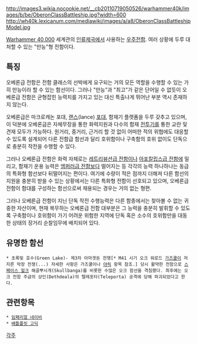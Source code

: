 {{{+1 '''Oberon Class Battleship'''}}}

http://images3.wikia.nocookie.net/__cb20110719050526/warhammer40k/images/b/be/OberonClassBattleship.jpg?width=600
http://wh40k.lexicanum.com/mediawiki/images/a/a8/OberonClassBattleshipModel.jpg

[[Warhammer 40,000]] 세계관의 [[인류제국]]에서 사용하는 [[우주전함]]. 여러 상황에 두루 대처할 수 있는 "만능"형 전함이다.

== 특징 ==
오베론급 전함은 전함 클래스의 선박에게 요구되는 거의 모든 역할을 수행할 수 있는 가히 만능이라 할 수 있는 함선이다. 그러나 "만능"과 "최고"가 같은 단어일 수 없듯이 오베론급 전함은 균형잡힌 능력치를 가지고 있는 대신 특출나게 뛰어난 부분 역시 존재하지 않는다.

오베론급은 마크로캐논 포대, [[랜스]](lance) [[포대]], 함재기 플랫폼을 두루 갖추고 있으며, 이 덕분에 오베론급은 자체무장을 통한 화력지원과 다수의 함재 [[전투기]]를 통한 교란 및 견재 모두가 가능하다. 원거리, 중거리, 근거리 할 것 없이 어떠한 적의 위협에도 대응할 수 있도록 설계되어 다른 전함급 함선과 달리 호위함이나 구축함의 호위 없이도 단독으로 충분히 작전을 수행할 수 있다.

그러나 오베론급 전함은 화력 자체로는 [[레트리뷰션급 전함]]이나 [[아포칼립스급 전함]]에 밀리고, 함재기 운용 능력은 [[엠퍼러급 전함]]보다 떨어지는 등 각각의 능력 하나하나는 동급의 특화형 함선보다 뒤떨어지는 편이다. 여기에 수량이 적은 점까지 더해져 다른 함선의 지원을 충분히 받을 수 있는 상황에서는 다른 특화형 전함이 선호되고 있으며, 오베론급 전함이 함대를 구성하는 함선으로써 채용되는 경우는 거의 없는 형편.

그러나 오베론급 전함이 지닌 단독 작전 수행능력은 다른 함종에서는 찾아볼 수 없는 귀중한 자산이며, 현재 복무하는 오베론급 전함 대부분은 그 능력을 충분히 발휘할 수 있도록 구축함이나 호위함이 가기 어려운 위험한 지역에 단독 혹은 소수의 호위함만을 대동한 상태의 장거리 순찰임무에 배치되어 있다.

== 유명한 함선 ==
 * 초록빛 호수(Green Lake)- 제3차 아마겟돈 전쟁[* M41 시기 오크 워로드 [[가즈쿨]]이 저지른 막장 전쟁(...) 자세한 사항은 가즈쿨이나 [[야릭]] 항목 참조.] 당시 활약한 전함으로 [[스페이스 헐크]] 해골뿌시개(Skullbanga)를 비롯한 수많은 오크 함선을 격침했다. 최후에는 오크 전함 주금의 상인(Dethdeala)의 텔레포타(Teleporta) 공격에 당해 파괴되었다고 한다.

== 관련항목 ==
 * [[임페리얼 네이비]]
 * [[배틀플릿 고딕]]

[[각주]]
